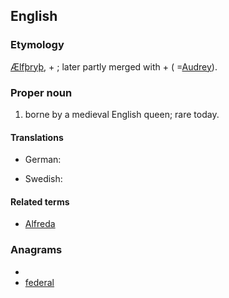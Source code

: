 ==English==

===Etymology===
{{etyl|ang}} [[Ælfþryþ]], {{term|ælf||elf|lang=ang}} + {{term|þryþ||strength|lang=ang}}; later partly merged with {{term|æþel||noble|lang=ang}} + {{term|þryþ|lang=ang}} ( =[[Audrey]]).

===Proper noun===
{{en-proper noun}}

# {{given name|female|from=Old English}} borne by a medieval English queen; rare today.

====Translations====
{{trans-top|female given name}}
* German: {{t-|de|Elfriede}}
{{trans-mid}}
* Swedish: {{t-|sv|Alfrida}}
{{trans-bottom}}

====Related terms====
* [[Alfreda]]

===Anagrams===
* {{alphagram|adeeflr}}
* [[federal#English|federal]]